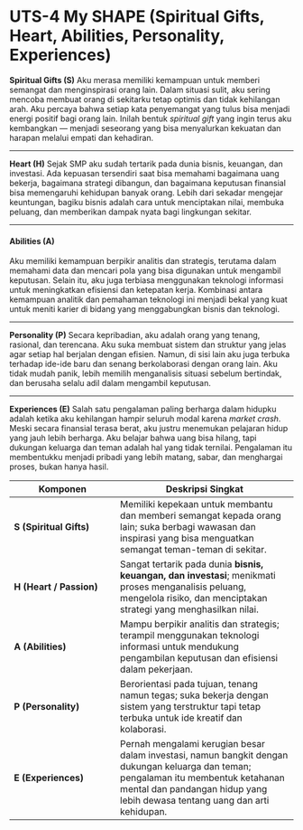 # UTS-4 My SHAPE (Spiritual Gifts, Heart, Abilities, Personality, Experiences)

**Spiritual Gifts (S)**
Aku merasa memiliki kemampuan untuk memberi semangat dan menginspirasi orang lain. Dalam situasi sulit, aku sering mencoba membuat orang di sekitarku tetap optimis dan tidak kehilangan arah. Aku percaya bahwa setiap kata penyemangat yang tulus bisa menjadi energi positif bagi orang lain. Inilah bentuk *spiritual gift* yang ingin terus aku kembangkan — menjadi seseorang yang bisa menyalurkan kekuatan dan harapan melalui empati dan kehadiran.

---

**Heart (H)**
Sejak SMP aku sudah tertarik pada dunia bisnis, keuangan, dan investasi. Ada kepuasan tersendiri saat bisa memahami bagaimana uang bekerja, bagaimana strategi dibangun, dan bagaimana keputusan finansial bisa memengaruhi kehidupan banyak orang. Lebih dari sekadar mengejar keuntungan, bagiku bisnis adalah cara untuk menciptakan nilai, membuka peluang, dan memberikan dampak nyata bagi lingkungan sekitar.

---

#### **Abilities (A)**
Aku memiliki kemampuan berpikir analitis dan strategis, terutama dalam memahami data dan mencari pola yang bisa digunakan untuk mengambil keputusan. Selain itu, aku juga terbiasa menggunakan teknologi informasi untuk meningkatkan efisiensi dan ketepatan kerja. Kombinasi antara kemampuan analitik dan pemahaman teknologi ini menjadi bekal yang kuat untuk meniti karier di bidang yang menggabungkan bisnis dan teknologi.

---

**Personality (P)**
Secara kepribadian, aku adalah orang yang tenang, rasional, dan terencana. Aku suka membuat sistem dan struktur yang jelas agar setiap hal berjalan dengan efisien. Namun, di sisi lain aku juga terbuka terhadap ide-ide baru dan senang berkolaborasi dengan orang lain. Aku tidak mudah panik, lebih memilih menganalisis situasi sebelum bertindak, dan berusaha selalu adil dalam mengambil keputusan.

---

**Experiences (E)**
Salah satu pengalaman paling berharga dalam hidupku adalah ketika aku kehilangan hampir seluruh modal karena *market crash*. Meski secara finansial terasa berat, aku justru menemukan pelajaran hidup yang jauh lebih berharga. Aku belajar bahwa uang bisa hilang, tapi dukungan keluarga dan teman adalah hal yang tidak ternilai. Pengalaman itu membentukku menjadi pribadi yang lebih matang, sabar, dan menghargai proses, bukan hanya hasil.

| Komponen | Deskripsi Singkat |
|-----------|------------------|
| **S (Spiritual Gifts)** | Memiliki kepekaan untuk membantu dan memberi semangat kepada orang lain; suka berbagi wawasan dan inspirasi yang bisa menguatkan semangat teman-teman di sekitar. |
| **H (Heart / Passion)** | Sangat tertarik pada dunia **bisnis, keuangan, dan investasi**; menikmati proses menganalisis peluang, mengelola risiko, dan menciptakan strategi yang menghasilkan nilai. |
| **A (Abilities)** | Mampu berpikir analitis dan strategis; terampil menggunakan teknologi informasi untuk mendukung pengambilan keputusan dan efisiensi dalam pekerjaan. |
| **P (Personality)** | Berorientasi pada tujuan, tenang namun tegas; suka bekerja dengan sistem yang terstruktur tapi tetap terbuka untuk ide kreatif dan kolaborasi. |
| **E (Experiences)** | Pernah mengalami kerugian besar dalam investasi, namun bangkit dengan dukungan keluarga dan teman; pengalaman itu membentuk ketahanan mental dan pandangan hidup yang lebih dewasa tentang uang dan arti kehidupan. |

